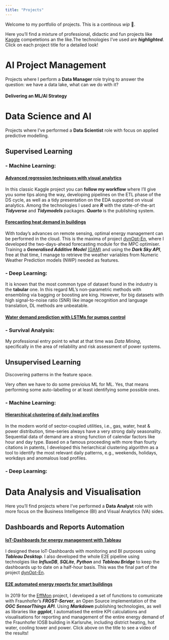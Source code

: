 ```yaml
---
title: "Projects"
---
```


Welcome to my portfolio of projects. This is a continous *wip* 🚧. 

Here you'll find a mixture of professional, didactic and fun projects like [Kaggle](https://www.kaggle.com/jorgethomasm) competetions an the like.The technologies I've used are ***highlighted***. Click on each project title for a detailed look!

# AI Project Management
Projects where I perform a **Data Manager** role trying to answer the question: we have a data lake, what can we do with it?

#### Delivering an ML/AI Strategy

# Data Science and AI

Projects where I've performed a **Data Scientist** role with focus on applied predictive modelling.

## Supervised Learning
### - Machine Learning:
#### [Advanced regression techniques with visual analytics](https://jorgethomasm.github.io/Ames-house-prices-prediction/HousePrices.html){target="_blank"}
In this classic Kaggle project you can **follow my workflow** where I'll give you some tips along the way, developing pipelines on the ETL phase of the DS cycle, as well as a tidy presentation on the EDA supported on visual analytics. Among the technologies I used are ***R*** with the state-of-the-art ***Tidyverse*** and ***Tidymodels*** packages. ***Quarto*** is the publishing system.

#### [Forecasting heat demand in buildings](https://ieeexplore.ieee.org/document/9144899){target="_blank"}
With today's advances on remote sensing, optimal energy management can be performed in the cloud. This is the maxima of project [dynOpt-En](https://www.iosb.fraunhofer.de/de/projekte-produkte/dynopt-en.html){target="_blank"}, where I developed the two-days-ahead forecasting module for the MPC optimiser. Training a ***Generalised Additive Model*** [(GAM)](https://en.wikipedia.org/wiki/Generalized_additive_model){target="_blank"} and using the ***Dark Sky API***, free at that time, I manage to retrieve the weather variables from Numeric Weather Prediction models (NWP) needed as features.

### - Deep Learning:
It is known that the most common type of dataset found in the industry is the **tabular** one. In this regard ML's non-parametric methods with ensembling via bagging or boosting are king. However, for big datasets with high signal-to-noise ratio (SNR) like image recognition and language translation, DL methods are unbeatable.

#### [Water demand prediction with LSTMs for pumps control](https://www.researchgate.net/publication/349694237_Application_of_LSTM_Networks_for_Water_Demand_Prediction_in_Optimal_Pump_Control){target="_blank"}

### - Survival Analysis:
My professional entry point to what at that time was *Data Mining*, specifically in the area of reliability and risk assessment of power systems.

## Unsupervised Learning
Discovering patterns in the feature space.

Very often we have to do some previoius ML for ML. Yes, that means performing some auto-labelling or at least identifying some possible ones.

### - Machine Learning:
#### [Hierarchical clustering of daily load profiles](https://github.com/jorgethomasm/HOME-Timeseries_Clustering_of_Daily_Profiles/wiki#which-daily-heat-demand-pattern-shape-belongs-to-which-mean-daily-ambient-temperature){target="_blank"}

In the modern world of sector-coupled utilities, i.e., gas, water, heat & power distribution, time-series always have a very strong daily seasonality. Sequential data of demand are a strong function of calendar factors like hour and day type. 
Based on a famous proceeding with more than fourty citations in patents, I developed this heriarchical clustering algorithm as a tool to identify the most relevant daily patterns, e.g., weekends, holidays, workdays and anomalous load profiles.

### - Deep Learning:

# Data Analysis and Visualisation 

Here you'll find projects where I've performed a **Data Analyst** role with more focus on the Business Intelligence (BI) and Visual Analytics (VA) sides.

## Dashboards and Reports Automation
#### [IoT-Dashboards for energy management with Tableau](https://public.tableau.com/app/profile/iosb.mrd/viz/DynOpt-En-DemoLoerrach/Monitoring){target="_blank"}

I designed these IoT-Dashboards with monitoring and BI purposes using ***Tableau Desktop***. I also developed the whole E2E pipeline using technolgies like ***InfluxDB***, ***SQLite***, ***Python*** and ***Tableau Bridge*** to keep the dashboards up to date on a half-hour basis.
This was the final part of the project [dynOpt-En](https://www.iosb.fraunhofer.de/de/projekte-produkte/dynopt-en.html){target="_blank"}. 

#### [E2E automated energy reports for smart buildings](https://youtu.be/lk5LCfiX0Uk?t=2522){target="_blank"}

In 2019 for the [EffMon](https://www.iosb.fraunhofer.de/en/projects-and-products/effmon-efficient-monitoring.html) project, I developed a set of functions to comunicate with Fraunhofer's ***FROST-Server***, 
an Open Source implementation of the ***OGC SensorThings API***. Using ***Markdown*** publishing technologies, as well as libraries like ***ggplot***, I automatised the entire KPI calculations and visualisations for reporting and management of the entire energy demand of the Fraunhofer IOSB building in Karlsruhe, including district heating, hot water, cooling tower and power. Click above on the title to see a video of the results!

